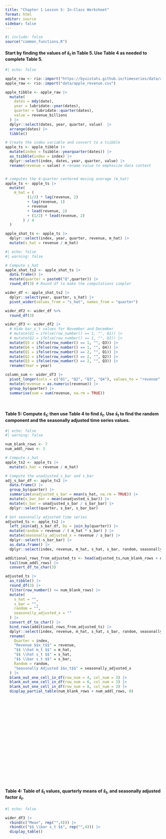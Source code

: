 ```yaml
---
title: "Chapter 1 Lesson 5: In-Class Worksheet"
format: html
editor: source
sidebar: false
---
```




```r
#| include: false
source("common_functions.R")
```

```{=html}
<script type="text/javascript">
 function showhide(id) {
    var e = document.getElementById(id);
    e.style.display = (e.style.display == 'block') ? 'none' : 'block';
 }
 
 function openTab(evt, tabName) {
    var i, tabcontent, tablinks;
    tabcontent = document.getElementsByClassName("tabcontent");
    for (i = 0; i < tabcontent.length; i++) {
        tabcontent[i].style.display = "none";
    }
    tablinks = document.getElementsByClassName("tablinks");
    for (i = 0; i < tablinks.length; i++) {
        tablinks[i].className = tablinks[i].className.replace(" active", "");
    }
    document.getElementById(tabName).style.display = "block";
    evt.currentTarget.className += " active";
 }    
</script>
```


#### Start by finding the values of $\hat s_t$ in Table 5. Use Table 4 as needed to complete Table 5.


```r
#| echo: false

apple_raw <- rio::import("https://byuistats.github.io/timeseries/data/apple_revenue.csv")
apple_raw <- rio::import("data/apple_revenue.csv")

apple_tibble <- apple_raw |>
  mutate(
    dates = mdy(date),
    year = lubridate::year(dates),
    quarter = lubridate::quarter(dates),
    value = revenue_billions
  ) |>
  dplyr::select(dates, year, quarter, value)  |> 
  arrange(dates) |>
  tibble()

# Create the index variable and convert to a tsibble
apple_ts <- apple_tibble |>
  mutate(index = tsibble::yearquarter(dates)) |>
  as_tsibble(index = index) |>
  dplyr::select(index, dates, year, quarter, value) |>
  rename(revenue = value) # rename value to emphasize data context


# computes the 4-quarter centered moving average (m_hat)
apple_ts <- apple_ts |> 
  mutate(
    m_hat = (
          (1/2) * lag(revenue, 2)
          + lag(revenue, 1)
          + revenue
          + lead(revenue, 1)
          + (1/2) * lead(revenue, 2)
        ) / 4
  )

apple_shat_ts <- apple_ts |>
  dplyr::select(index, year, quarter, revenue, m_hat) |>
  mutate(s_hat = revenue / m_hat)


```



```r
#| echo: false
#| warning: false

# Compute s_hat
apple_shat_ts2 <- apple_shat_ts |>
  data.frame() |>
  mutate(quarter = paste0("Q",quarter)) |>
  round_df(3) # Round df to make the computations simpler

wider_df <- apple_shat_ts2 |>
  dplyr::select(year, quarter, s_hat) |>
  pivot_wider(values_from = "s_hat", names_from = "quarter")

wider_df2 <- wider_df %>%
  round_df(3)

wider_df3 <- wider_df2 |>
  # Hide bar_s_t values for November and December
  # mutate(Q1 = ifelse(row_number() == 1, "", Q1)) |>
  # mutate(Q2 = ifelse(row_number() == 1, "", Q2)) |>
  mutate(Q3 = ifelse(row_number() == 1, "", Q3)) |>
  mutate(Q4 = ifelse(row_number() == 1, "", Q4)) |>
  mutate(Q1 = ifelse(row_number() == 2, "", Q1)) |>
  mutate(Q2 = ifelse(row_number() == 2, "", Q2)) |>
  mutate(Q3 = ifelse(row_number() == 2, "", Q3)) |>
  rename(Year = year)

column_sum <- wider_df3 |>
  pivot_longer(cols = c("Q1", "Q2", "Q3", "Q4"), values_to = "revenue", names_to = "quarter") |>
  mutate(revenue = as.numeric(revenue)) |>
  group_by(quarter) |>
  summarise(sum = sum(revenue, na.rm = TRUE))
```


<!-- Blank line for visual spacing -->
<br>

#### Table 5: Compute $\hat s_t$; then use Table 4 to find $\bar s_t$. Use $\bar s_t$ to find the random component and the seasonally adjusted time series values.

```r
#| echo: false
#| warning: false

num_blank_rows <- 7
num_addl_rows <- 3

# Compute s_hat
apple_ts2 <- apple_ts |>
  mutate(s_hat = revenue / m_hat) 

# Compute the unadjusted_s_bar and s_bar
adj_s_bar_df <- apple_ts2 |>
  data.frame() |>
  group_by(quarter) |>
  summarize(unadjusted_s_bar = mean(s_hat, na.rm = TRUE)) |>
  mutate(s_bar_bar = mean(unadjusted_s_bar)) |>
  mutate(s_bar = unadjusted_s_bar / s_bar_bar) |>
  dplyr::select(quarter, s_bar, s_bar_bar)

# Get seasonally adjusted time series
adjusted_ts <- apple_ts2 |>
  left_join(adj_s_bar_df, by = join_by(quarter)) |>
  mutate(random = revenue / ( m_hat * s_bar) ) |> 
  mutate(seasonally_adjusted_x = revenue / s_bar) |>
  dplyr::select(-s_bar_bar) |>
  as.data.frame() |>
  dplyr::select(index, revenue, m_hat, s_hat, s_bar, random, seasonally_adjusted_x) 

additional_rows_from_adjusted_ts <- head(adjusted_ts,num_blank_rows + num_addl_rows) |> 
  tail(num_addl_rows) |> 
  convert_df_to_char(3)

adjusted_ts |>
  as_tibble() |>
  round_df(3) |>
  filter(row_number() <= num_blank_rows) |>
  mutate(
    s_hat = "",
    s_bar = "",
    random = "",
    seasonally_adjusted_x = ""
  ) |> 
  convert_df_to_char() |>
  bind_rows(additional_rows_from_adjusted_ts) |>
  dplyr::select(index, revenue, m_hat, s_hat, s_bar, random, seasonally_adjusted_x) |>
  rename(
    Quarter = index, 
    "Revenue $$x_t$$" = revenue,
    "$$ \\hat m_t $$" = m_hat, 
    "$$ \\hat s_t $$" = s_hat, 
    "$$ \\bar s_t $$" = s_bar,
    Random = random,
    "Seasonally Adjusted $$x_t$$" = seasonally_adjusted_x
  ) |>
  blank_out_one_cell_in_df(row_num = 4, col_num = 3) |>
  blank_out_one_cell_in_df(row_num = 6, col_num = 3) |>
  blank_out_one_cell_in_df(row_num = 8, col_num = 3) |>
  display_partial_table(num_blank_rows + num_addl_rows, 0)
```


<br>
<br>
<br>
<br>
<br>
<br>
<br>
<br>
<br>
<br>
<br>
<br>
<br>
<br>
<br>
<br>

#### Table 4: Table of $\hat s_t$ values, quarterly means of $\hat s_t$, and seasonally adjusted factor $\bar s_t$.

```r
#| echo: false

wider_df3 |>
  rbind(c("Mean", rep("",4))) |>
  rbind(c("$$ \\bar s_t $$", rep("",4))) |>
  display_table()
```


<!-- <a href="javascript:showhide('Solutions2')" -->
<!-- style="font-size:.8em;">Tables 4 and 5</a> -->

<!-- ::: {#Solutions2 style="display:none;"} -->

<!-- Solutions for the computations from this lesson -->

<!-- #### Table 5: (Solutions) -->

<!-- ```{r} -->
<!-- #| echo: false -->

<!-- adjusted_ts |>  -->
<!--   round_df(3) |> -->
<!--   filter(row_number() <= num_blank_rows) |> -->
<!--   mutate( -->
<!--     s_hat = cell_spec(s_hat, color = "#E69F00"), -->
<!--     s_bar = cell_spec(s_bar, color = "#009E73"), -->
<!--     random = cell_spec(random, color = "#009E73"), -->
<!--     seasonally_adjusted_x = cell_spec(seasonally_adjusted_x, color = "#009E73") -->
<!--   ) |> -->
<!--   convert_df_to_char() |> -->
<!--   bind_rows(additional_rows_from_adjusted_ts) |> -->
<!--   rename( -->
<!--     Quarter = index,  -->
<!--     "Revenue $$x_t$$" = revenue, -->
<!--     "$$ \\hat m_t $$" = m_hat,  -->
<!--     "$$ \\hat s_t $$" = s_hat,  -->
<!--     "$$ \\bar s_t $$" = s_bar, -->
<!--     Random = random, -->
<!--     "Seasonally Adjusted $$x_t$$" = seasonally_adjusted_x -->
<!--   ) |> -->
<!--   display_table() -->
<!-- ``` -->

<!-- #### Table 4: (Solutions) -->

<!-- ```{r} -->
<!-- #| echo: false -->
<!-- #| warning: false -->
<!-- #| eval: false -->

<!-- # Compute s_hat -->
<!-- apple_shat_ts2 <- apple_shat_ts |> -->
<!--   data.frame() |> -->
<!--   mutate(quarter = paste0("Q",quarter)) |> -->
<!--   round_df(3) # Round df to make the computations simpler -->

<!-- wider_df <- apple_shat_ts2 |> -->
<!--   dplyr::select(year, quarter, s_hat) |> -->
<!--   pivot_wider(values_from = "s_hat", names_from = "quarter") -->

<!-- wider_df2 <- wider_df %>% -->
<!--   round_df(3) -->

<!-- wider_df3 <- wider_df2 |> -->
<!--   rename(Year = year) -->

<!-- column_sum <- wider_df3 |> -->
<!--   pivot_longer(cols = c("Q1", "Q2", "Q3", "Q4"), values_to = "revenue", names_to = "quarter") |> -->
<!--   mutate(revenue = as.numeric(revenue)) |> -->
<!--   group_by(quarter) |> -->
<!--   summarise(mean = mean(revenue, na.rm = TRUE)) |> -->
<!--   group_by() |>  -->
<!--   mutate( -->
<!--     grand_mean = mean(mean), -->
<!--     adjusted = mean / grand_mean -->
<!--   ) |> -->
<!--   dplyr::select(-grand_mean) |>  -->
<!--   # mutate(Year = "Mean") |> -->
<!--   # pivot_wider(names_from = quarter, values_from = c("mean", "adjusted")) |> -->
<!--   convert_df_to_char(3) |> -->
<!--   dplyr::select(-quarter) |> -->
<!--   transpose() |> -->
<!--   rename(Q1 = V1, Q2 = V2, Q3 = V3, Q4 = V4) |> -->
<!--   mutate(Year = c("Mean","$$ \\bar s_t $$")) |> -->
<!--   dplyr::select(Year, Q1:Q4) -->

<!-- wider_df3 |> -->
<!--   convert_df_to_char() |> -->
<!--   color_specific_cell(1, 4, "#0072B2") |> -->
<!--   color_specific_cell(1, 5, "#0072B2") |> -->
<!--   color_specific_cell(2, 2, "#0072B2") |> -->
<!--   color_specific_cell(2, 3, "#0072B2") |> -->
<!--   color_specific_cell(2, 4, "#0072B2") |> -->
<!--   rbind(column_sum |> head(1)) |> -->
<!--   color_last_row2("#0072B2") |> -->
<!--   rbind(column_sum |> tail(1)) |> -->
<!--   color_last_row2("#0072B2") |> -->
<!--   display_table() -->
<!-- ``` -->
<!-- ::: -->






